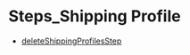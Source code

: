 
# Steps\_Shipping Profile

- [deleteShippingProfilesStep](../Steps_Shipping_Profile/functions/core_flows.Shipping_Profile.Steps_Shipping_Profile.deleteShippingProfilesStep/page.mdx)
